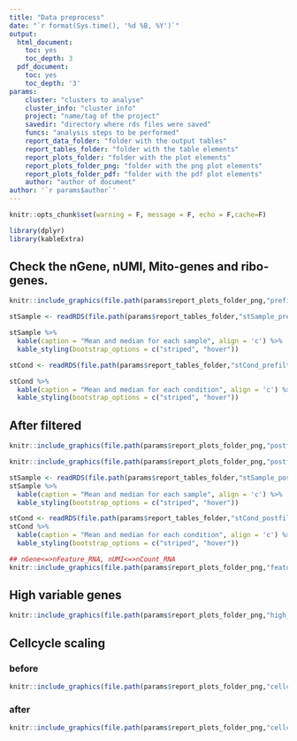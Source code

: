 ```yaml
---
title: "Data preprocess"
date: "`r format(Sys.time(), '%d %B, %Y')`"
output:
  html_document:
    toc: yes
    toc_depth: 3
  pdf_document:
    toc: yes
    toc_depth: '3'
params:
    cluster: "clusters to analyse"
    cluster_info: "cluster info"
    project: "name/tag of the project"
    savedir: "directory where rds files were saved"
    funcs: "analysis steps to be performed"
    report_data_folder: "folder with the output tables"
    report_tables_folder: "folder with the table elements"
    report_plots_folder: "folder with the plot elements"
    report_plots_folder_png: "folder with the png plot elements"
    report_plots_folder_pdf: "folder with the pdf plot elements"
    author: "author of document"
author: '`r params$author`'
---
```

```r
knitr::opts_chunk$set(warning = F, message = F, echo = F,cache=F)
```

```r
library(dplyr)
library(kableExtra)
```

## Check the nGene, nUMI, Mito-genes and ribo-genes.

```r
knitr::include_graphics(file.path(params$report_plots_folder_png,"prefilter_vlnplot.png"))
```
```r
stSample <- readRDS(file.path(params$report_tables_folder,"stSample_prefilter.RDS"))

stSample %>%
  kable(caption = "Mean and median for each sample", align = 'c') %>%
  kable_styling(bootstrap_options = c("striped", "hover"))

stCond <- readRDS(file.path(params$report_tables_folder,"stCond_prefilter.RDS"))

stCond %>%
  kable(caption = "Mean and median for each condition", align = 'c') %>%
  kable_styling(bootstrap_options = c("striped", "hover"))
```


## After filtered

```r
knitr::include_graphics(file.path(params$report_plots_folder_png,"postfilter_vlnplot.png"))
```


```r
knitr::include_graphics(file.path(params$report_plots_folder_png,"postfilter_cellphase.png"))
```


```r
stSample <- readRDS(file.path(params$report_tables_folder,"stSample_postfilter.RDS"))
stSample %>%
  kable(caption = "Mean and median for each sample", align = 'c') %>%
  kable_styling(bootstrap_options = c("striped", "hover"))

stCond <- readRDS(file.path(params$report_tables_folder,"stCond_postfilter.RDS"))
stCond %>%
  kable(caption = "Mean and median for each condition", align = 'c') %>%
  kable_styling(bootstrap_options = c("striped", "hover"))
```

```r
## nGene<=>nFeature_RNA, nUMI<=>nCount_RNA
knitr::include_graphics(file.path(params$report_plots_folder_png,"featurescatter_ncountRNA.png"))
```

## High variable genes
```r
knitr::include_graphics(file.path(params$report_plots_folder_png,"high_var_genes.png"))
```

## Cellcycle scaling

### before
```r
knitr::include_graphics(file.path(params$report_plots_folder_png,"cellcycle_scaling_before.png"))
```

### after
```r
knitr::include_graphics(file.path(params$report_plots_folder_png,"cellcycle_scaling_after.png"))
```
